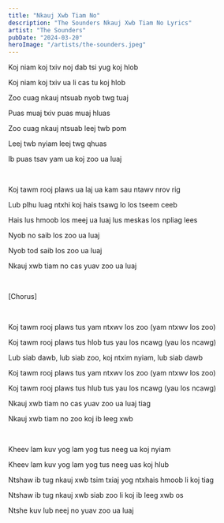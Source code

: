 ```yaml
---
title: "Nkauj Xwb Tiam No"
description: "The Sounders Nkauj Xwb Tiam No Lyrics"
artist: "The Sounders"
pubDate: "2024-03-20"
heroImage: "/artists/the-sounders.jpeg"
---
```


Koj niam koj txiv noj dab tsi yug koj hlob

Koj niam koj txiv ua li cas tu koj hlob

Zoo cuag nkauj ntsuab nyob twg tuaj

Puas muaj txiv puas muaj hluas

Zoo cuag nkauj ntsuab leej twb pom

Leej twb nyiam leej twg qhuas

Ib puas tsav yam ua koj zoo ua luaj

<br />

Koj tawm rooj plaws ua laj ua kam sau ntawv nrov rig

Lub plhu luag ntxhi koj hais tsawg lo los tseem ceeb

Hais lus hmoob los meej ua luaj lus meskas los npliag lees

Nyob no saib los zoo ua luaj

Nyob tod saib los zoo ua luaj

Nkauj xwb tiam no cas yuav zoo ua luaj

<br />

[Chorus]

<br />

Koj tawm rooj plaws tus yam ntxwv los zoo (yam ntxwv los zoo)

Koj tawm rooj plaws tus hlob tus yau los ncawg (yau los ncawg)

Lub siab dawb, lub siab zoo, koj ntxim nyiam, lub siab dawb

Koj tawm rooj plaws tus yam ntxwv los zoo (yam ntxwv los zoo)

Koj tawm rooj plaws tus hlub tus yau los ncawg (yau los ncawg)

Nkauj xwb tiam no cas yuav zoo ua luaj tiag

Nkauj xwb tiam no zoo koj ib leeg xwb

<br />

Kheev lam kuv yog lam yog tus neeg ua koj nyiam

Kheev lam kuv yog lam yog tus neeg uas koj hlub

Ntshaw ib tug nkauj xwb tsim txiaj yog ntxhais hmoob li koj tiag

Ntshaw ib tug nkauj xwb siab zoo li koj ib leeg xwb os

Ntshe kuv lub neej no yuav zoo ua luaj
